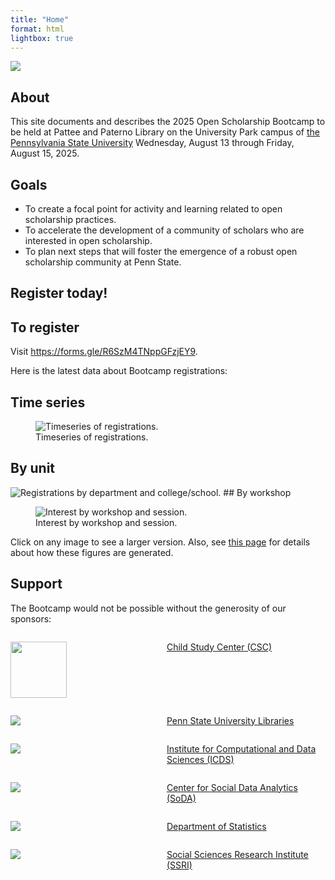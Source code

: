 ```yaml
---
title: "Home"
format: html
lightbox: true
---
```


![](include/img/banner.png)

## About

This site documents and describes the 2025 Open Scholarship Bootcamp to be held at Pattee and Paterno Library on the University Park campus of [the Pennsylvania State University](https://www.psu.edu) Wednesday, August 13 through Friday, August 15, 2025.

## Goals {.unnumbered}

-   To create a focal point for activity and learning related to open scholarship practices.
-   To accelerate the development of a community of scholars who are interested in open scholarship.
-   To plan next steps that will foster the emergence of a robust open scholarship community at Penn State.

## Register today!

::: callout-important
## To register

Visit <https://forms.gle/R6SzM4TNppGFzjEY9>.
:::

Here is the latest data about Bootcamp registrations:

::: panel-tabset
## Time series

![Timeseries of registrations.](include/fig/fig-registration-time-series-1.png)

## By unit

![Registrations by department and college/school.](include/fig/fig-regis-dept-coll-1.png)
## By workshop

![Interest by workshop and session.](include/fig/fig-workshop-interest-1.png)

:::

Click on any image to see a larger version. Also, see [this page](registration.qmd) for details about how these figures are generated.

## Support

The Bootcamp would not be possible without the generosity of our sponsors:

:::::: columns
::: {.column width="40%"}
![](include/img/CSC-Graphic-Multicolor.png){height="90px" width="90px" fig-align="center"}
:::

::: {.column width="5%"}
:::

::: {.column width="55%"}
[Child Study Center (CSC)](https://csc.la.psu.edu)
:::
::::::

:::::: columns
::: {.column width="40%"}
![](include/img/libraries.png)
:::

::: {.column width="5%"}
:::

::: {.column width="55%"}
[Penn State University Libraries](https://libraries.psu.edu)
:::
::::::

:::::: columns
::: {.column width="40%"}
![](include/img/icds.png)
:::

::: {.column width="5%"}
:::

::: {.column width="55%"}
[Institute for Computational and Data Sciences (ICDS)](https://www.icds.psu.edu)
:::
::::::

:::::: columns
::: {.column width="40%"}
![](include/img/cla-soda-logo.PNG)
:::

::: {.column width="5%"}
:::

::: {.column width="55%"}
[Center for Social Data Analytics (SoDA)](https://soda.la.psu.edu)
:::
::::::

::::: columns
::: {.column width="40%"}
![](include/img/statistics-dept.png)
:::

::: {.column width="5%"}
:::

::: {.column width="55%"}
[Department of Statistics](https://science.psu.edu/stat)
:::
::::::

::::: columns
::: {.column width="40%"}
![](include/img/ssri-logo.png)
:::

::: {.column width="5%"}
:::

::: {.column width="55%"}
[Social Sciences Research Institute (SSRI)](https://ssri.psu.edu/)
:::
::::::
